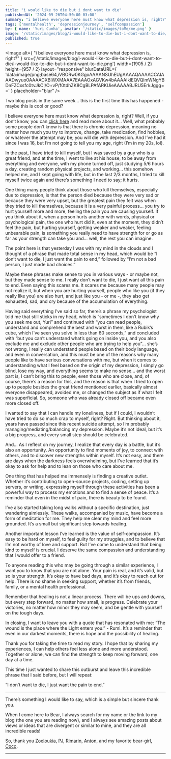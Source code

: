 ```yaml
---
title: "i would like to die but i dont want to die"
publishedAt: '2024-09-26T04:50:00-03:00'
summary: "i believe everyone here must know what depression is, right?"
tags: ['mentalhealth', 'depressionjourney', 'selfcompassion']
by: { name: 'Yuri Cunha', avatar: '/static/images/toMe/me.png' }
image: '/static/images/blog/i-would-like-to-die-but-i-dont-want-to-die/i-would-like-to-die-but-i-dont-want-to-die.png'
published: true
---
```


<Image
  alt={
    "i believe everyone here must know what depression is, right?"
  }
  src={'/static/images/blog/i-would-like-to-die-but-i-dont-want-to-die/i-would-like-to-die-but-i-dont-want-to-die.png'}
  width={1905 / 2}
  height={957 / 2}
  layout="responsive"
  blurDataURL={
    'data:image/png;base64,iVBORw0KGgoAAAANSUhEUgAAAAQAAAACCAIAAADwyuo0AAAACXBIWXMAAA7EAAAOxAGVKw4bAAAAIklEQVQImWNgYBDnFZCxsfc0tvJkCI/O+vP/f0tdhZK8CgBLPAfARKUieAAAAABJRU5ErkJggg=='
  }
  placeholder="blur"
/>

Two blog posts in the same week… this is the first time this has happened - maybe this is cool or good?

I believe everyone here must know what depression is, right? Well, if you don’t know, you can [click here](https://duckduckgo.com/?q=depression+mood) and read more about it… Well, what probably some people don’t know is that there is chronic depression, meaning no matter how much you try to improve, change, take medication, find hobbies, or whatever the attempt may be; you will die with depression. And I’ve had it since I was 16, but I’m not going to tell you my age, right (I’m in my 20s, lol).

In the past, I have tried to kill myself, but I was saved by a guy who is a great friend, and at the time, I went to live at his house, to be away from everything and everyone, with my phone turned off, just studying 5/6 hours a day, creating random physical projects, and working… this somehow helped me, and I kept going with life, but in the last 2/3 months, I tried to kill myself twice again and there’s something I need to say; it hurts.

One thing many people think about those who kill themselves, especially due to depression, is that the person died because they were very sad or because they were very upset, but the greatest pain they felt was when they tried to kill themselves, because it is a very painful process… you try to hurt yourself more and more, feeling the pain you are causing yourself. If you think about it, when a person hurts another with words, physical or psychological pain, the one who hurt did it, even at the moment, they didn’t feel the pain, but hurting yourself, getting weaker and weaker, feeling unbearable pain, is something you really need to have strength for or go as far as your strength can take you and… well, the rest you can imagine.

The point here is that yesterday I was with my mind in the clouds and I thought of a phrase that made total sense in my head, which would be “I don’t want to die, I just want the pain to end,” followed by “I’m not a bad person, I just made bad choices.”

Maybe these phrases make sense to you in various ways - or maybe not, but they made sense to me. I really don’t want to die, I just want all this pain to end. Even saying this scares me. It scares me because many people may not realize it, but when you are hurting yourself, people who like you (if they really like you) are also hurt, and just like you - or me -, they also get exhausted, sad, and cry because of the accumulation of everything.

Having said everything I’ve said so far, there’s a phrase my psychologist told me that still sticks in my head, which is “sometimes I don’t know why you seek me out, Yuri” and continued with “you can read people, understand and comprehend the best and worst in them, like a Rubik’s cube, which I’ve seen you solve in less than 60 seconds,” and concluded with “but you can’t understand what’s going on inside you, and you also exclude me and exclude other people who are trying to help you”… she’s not wrong, I really can understand people based on their body language, and even in conversation, and this must be one of the reasons why many people like to have serious conversations with me, but when it comes to understanding what I feel based on the origin of my depression, I simply go blind, lose my way, and everything seems to make no sense… and the worst part is, I can’t bring this to people, even those who are close, and, of course, there’s a reason for this, and the reason is that when I tried to open up to people besides the great friend mentioned earlier, basically almost everyone disappeared, avoided me, or changed the subject as if what I felt was superficial. So, someone who was already closed off became even more closed off.

I wanted to say that I can handle my loneliness, but if I could, I wouldn’t have tried to do so much crap to myself, right? Right. But thinking about it, years have passed since this recent suicide attempt, so I’m probably managing/mediating/balancing my depression. Maybe it’s not ideal, but it’s a big progress, and every small step should be celebrated.

And… As I reflect on my journey, I realize that every day is a battle, but it’s also an opportunity. An opportunity to find moments of joy, to connect with others, and to discover new strengths within myself. It’s not easy, and there are days when the darkness feels overwhelming, but I’ve learned that it’s okay to ask for help and to lean on those who care about me.

One thing that has helped me immensely is finding a creative outlet. Whether it’s contributing to open-source projects, coding, setting up servers, or writing, expressing myself through these activities has been a powerful way to process my emotions and to find a sense of peace. It’s a reminder that even in the midst of pain, there is beauty to be found.

I’ve also started taking long walks without a specific destination, just wandering aimlessly. These walks, accompanied by music, have become a form of meditation for me. They help me clear my mind and feel more grounded. It’s a small but significant step towards healing.

Another important lesson I’ve learned is the value of self-compassion. It’s easy to be hard on myself, to feel guilty for my struggles, and to believe that I’m not worthy of love and support. But I’ve come to understand that being kind to myself is crucial. I deserve the same compassion and understanding that I would offer to a friend.

To anyone reading this who may be going through a similar experience, I want you to know that you are not alone. Your pain is real, and it’s valid, but so is your strength. It’s okay to have bad days, and it’s okay to reach out for help. There is no shame in seeking support, whether it’s from friends, family, or a mental health professional.

Remember that healing is not a linear process. There will be ups and downs, but every step forward, no matter how small, is progress. Celebrate your victories, no matter how minor they may seem, and be gentle with yourself on the tough days.

In closing, I want to leave you with a quote that has resonated with me: “The wound is the place where the Light enters you.” - Rumi. It’s a reminder that even in our darkest moments, there is hope and the possibility of healing.

Thank you for taking the time to read my story. I hope that by sharing my experiences, I can help others feel less alone and more understood. Together or alone, we can find the strength to keep moving forward, one day at a time.

This time I just wanted to share this outburst and leave this incredible phrase that I said before, but I will repeat:

“I don’t want to die, I just want the pain to end.”


---


There’s something I would like to say, which is a simple but sincere thank you.

When I come here to Bear, I always search for my name or the link to my blog (the one you are reading now), and I always see amazing posts about views or ideas that are divergent or similar to mine, and they are all incredible reads!

So, thank you [Zoeloukia](https://zoeloukia.bearblog.dev/were-just-as-wonderful-as-we-always-were), [PJ](https://pj.bearblog.dev/it-doesnt-have-to-be-one-or-the-other), [Rimarin](https://rimarin.bearblog.dev/links), [Anton](https://anton.earth/social-media-crisis), and my favorite bear-girl, [Coco](https://coco-fraise.bearblog.dev/on-having-outgrown-a-city).


---